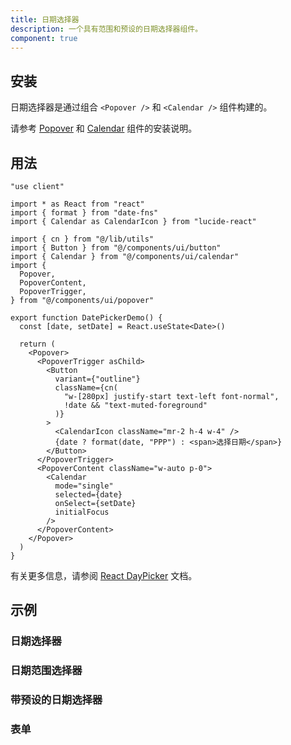 ```yaml
---
title: 日期选择器
description: 一个具有范围和预设的日期选择器组件。
component: true
---
```


<ComponentPreview
  name="date-picker-demo"
  description="一个在弹出框中显示的日期选择器"
/>

## 安装

日期选择器是通过组合 `<Popover />` 和 `<Calendar />` 组件构建的。

请参考 [Popover](/docs/components/popover#installation) 和 [Calendar](/docs/components/calendar#installation) 组件的安装说明。

## 用法

```tsx
"use client"

import * as React from "react"
import { format } from "date-fns"
import { Calendar as CalendarIcon } from "lucide-react"

import { cn } from "@/lib/utils"
import { Button } from "@/components/ui/button"
import { Calendar } from "@/components/ui/calendar"
import {
  Popover,
  PopoverContent,
  PopoverTrigger,
} from "@/components/ui/popover"

export function DatePickerDemo() {
  const [date, setDate] = React.useState<Date>()

  return (
    <Popover>
      <PopoverTrigger asChild>
        <Button
          variant={"outline"}
          className={cn(
            "w-[280px] justify-start text-left font-normal",
            !date && "text-muted-foreground"
          )}
        >
          <CalendarIcon className="mr-2 h-4 w-4" />
          {date ? format(date, "PPP") : <span>选择日期</span>}
        </Button>
      </PopoverTrigger>
      <PopoverContent className="w-auto p-0">
        <Calendar
          mode="single"
          selected={date}
          onSelect={setDate}
          initialFocus
        />
      </PopoverContent>
    </Popover>
  )
}
```

有关更多信息，请参阅 [React DayPicker](https://react-day-picker.js.org) 文档。

## 示例

### 日期选择器

<ComponentPreview
  name="date-picker-demo"
  description="一个在弹出框中显示的日期选择器"
/>

### 日期范围选择器

<ComponentPreview
  name="date-picker-with-range"
  description="一个日期范围选择器"
/>

### 带预设的日期选择器

<ComponentPreview
  name="date-picker-with-presets"
  description="一个带预设的日期选择器"
/>

### 表单

<ComponentPreview name="date-picker-form" />